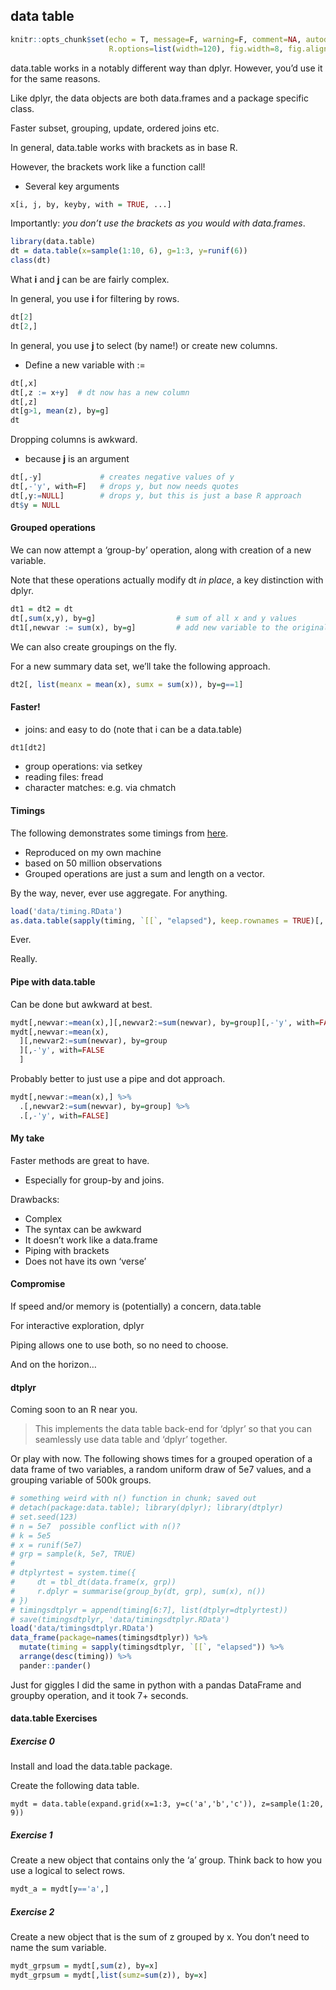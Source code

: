 ## data table


```r
knitr::opts_chunk$set(echo = T, message=F, warning=F, comment=NA, autodep=T, eval=FALSE, cache.rebuild=F, cache=F,
                      R.options=list(width=120), fig.width=8, fig.align = 'center')
```

<!-- whatever you do, don't put a dot in the title or it will read nothing beyond the title; no, escapes, quotes nor spans won't work because that would make sense. -->
<span class="pack">data.table</span> works in a notably different way than <span class="pack">dplyr</span>. However, you'd use it for the same reasons.

Like <span class="pack">dplyr</span>, the data objects are both <span class="objclass">data.frames</span> and a package specific class.

Faster subset, grouping, update, ordered joins etc.

In general, <span class="pack">data.table</span> works with brackets as in base R.

However, the brackets work like a function call!

- Several key arguments

```r
x[i, j, by, keyby, with = TRUE, ...]
```


Importantly: *you don't use the brackets as you would with data.frames*.

```r
library(data.table)
dt = data.table(x=sample(1:10, 6), g=1:3, y=runif(6))
class(dt)
```

What **i** and **j** can be are fairly complex. 

In general, you use **i** for filtering by rows.
 
```r
dt[2]
dt[2,]
```

In general, you use **j** to select (by name!) or create new columns.

- Define a new variable with <span class="func">:=</span>

 
```r
dt[,x]
dt[,z := x+y]  # dt now has a new column
dt[,z]
dt[g>1, mean(z), by=g]
dt
```


Dropping columns is awkward.

- because **j** is an argument

```r
dt[,-y]             # creates negative values of y
dt[,-'y', with=F]   # drops y, but now needs quotes
dt[,y:=NULL]        # drops y, but this is just a base R approach
dt$y = NULL
```




#### Grouped operations

We can now attempt a 'group-by' operation, along with creation of a new variable.

Note that these operations actually modify <span class="objclass">dt</span> *in place*, a key distinction with <span class="pack">dplyr</span>.

```r
dt1 = dt2 = dt
dt[,sum(x,y), by=g]                  # sum of all x and y values
dt1[,newvar := sum(x), by=g]         # add new variable to the original data 
```


We can also create groupings on the fly.

For a new summary data set, we'll take the following approach.

```r
dt2[, list(meanx = mean(x), sumx = sum(x)), by=g==1]
```



#### Faster!

- joins: and easy to do (note that i can be a data.table)

```r
dt1[dt2]
```

- group operations: via <span class="func">setkey</span>
- reading files: <span class="func">fread</span>
- character matches: e.g. via <span class="func">chmatch</span>


#### Timings

The following demonstrates some timings from [here](http://stackoverflow.com/questions/3505701/r-grouping-functions-sapply-vs-lapply-vs-apply-vs-tapply-vs-by-vs-aggrega/34167477#34167477).

- Reproduced on my own machine
- based on 50 million observations
- Grouped operations are just a sum and length on a vector. 


By the way, never, ever use <span class="func">aggregate</span>. For anything.

```r
load('data/timing.RData')
as.data.table(sapply(timing, `[[`, "elapsed"), keep.rownames = TRUE)[,.(fun = V1, elapsed = V2)][order(-elapsed)]
```

Ever.

Really.

#### Pipe with data.table

Can be done but awkward at best.

```r
mydt[,newvar:=mean(x),][,newvar2:=sum(newvar), by=group][,-'y', with=FALSE]
mydt[,newvar:=mean(x), 
  ][,newvar2:=sum(newvar), by=group
  ][,-'y', with=FALSE
  ]
```

Probably better to just use a pipe and dot approach.

```r
mydt[,newvar:=mean(x),] %>% 
  .[,newvar2:=sum(newvar), by=group] %>% 
  .[,-'y', with=FALSE]
```

#### My take

Faster methods are great to have. 

  - Especially for group-by and joins.

Drawbacks:

- Complex
- The syntax can be awkward
- It doesn't work like a data.frame
- Piping with brackets
- Does not have its own 'verse'


#### Compromise

If speed and/or memory is (potentially) a concern, data.table

For interactive exploration, dplyr

Piping allows one to use both, so no need to choose.

And on the horizon...

#### dtplyr

Coming soon to an R near you.

> This implements the data table back-end for 'dplyr' so that you can seamlessly use data table and 'dplyr' together.


Or play with now. The following shows times for a grouped operation of a data frame of two variables, a random uniform draw of 5e7 values, and a grouping variable of 500k groups.

```r
# something weird with n() function in chunk; saved out
# detach(package:data.table); library(dplyr); library(dtplyr)
# set.seed(123)
# n = 5e7  possible conflict with n()?
# k = 5e5
# x = runif(5e7)
# grp = sample(k, 5e7, TRUE)
# 
# dtplyrtest = system.time({
#     dt = tbl_dt(data.frame(x, grp))
#     r.dplyr = summarise(group_by(dt, grp), sum(x), n())
# })
# timingsdtplyr = append(timing[6:7], list(dtplyr=dtplyrtest))
# save(timingsdtplyr, 'data/timingsdtplyr.RData')
load('data/timingsdtplyr.RData')
data_frame(package=names(timingsdtplyr)) %>% 
  mutate(timing = sapply(timingsdtplyr, `[[`, "elapsed")) %>% 
  arrange(desc(timing)) %>% 
  pander::pander()
```

Just for giggles I did the same in python with a pandas DataFrame and groupby operation, and it took 7+ seconds.



#### **data.table Exercises**


##### Exercise 0

Install and load the <span class="pack">data.table</span> package.

Create the following data table.

```
mydt = data.table(expand.grid(x=1:3, y=c('a','b','c')), z=sample(1:20, 9))
```

##### Exercise 1

Create a new object that contains only the 'a' group. Think back to how you use a logical to select rows.

```r
mydt_a = mydt[y=='a',]
```


##### Exercise 2

Create a new object that is the sum of z grouped by x. You don't need to name the sum variable.


```r
mydt_grpsum = mydt[,sum(z), by=x]
mydt_grpsum = mydt[,list(sumz=sum(z)), by=x]
```
